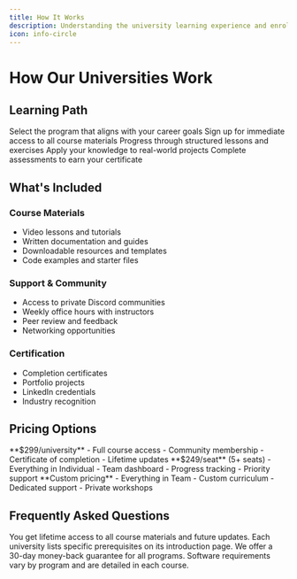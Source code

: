 ```yaml
---
title: How It Works
description: Understanding the university learning experience and enrollment process
icon: info-circle
---
```


# How Our Universities Work

## Learning Path

<Steps>
  <Step title="Choose Your University">
    Select the program that aligns with your career goals
  </Step>
  <Step title="Enroll in the Program">
    Sign up for immediate access to all course materials
  </Step>
  <Step title="Learn at Your Pace">
    Progress through structured lessons and exercises
  </Step>
  <Step title="Build Projects">
    Apply your knowledge to real-world projects
  </Step>
  <Step title="Get Certified">
    Complete assessments to earn your certificate
  </Step>
</Steps>

## What's Included

### Course Materials
- Video lessons and tutorials
- Written documentation and guides
- Downloadable resources and templates
- Code examples and starter files

### Support & Community
- Access to private Discord communities
- Weekly office hours with instructors
- Peer review and feedback
- Networking opportunities

### Certification
- Completion certificates
- Portfolio projects
- LinkedIn credentials
- Industry recognition

## Pricing Options

<Tabs>
  <Tab title="Individual">
    **$299/university**
    - Full course access
    - Community membership
    - Certificate of completion
    - Lifetime updates
  </Tab>
  <Tab title="Team">
    **$249/seat** (5+ seats)
    - Everything in Individual
    - Team dashboard
    - Progress tracking
    - Priority support
  </Tab>
  <Tab title="Enterprise">
    **Custom pricing**
    - Everything in Team
    - Custom curriculum
    - Dedicated support
    - Private workshops
  </Tab>
</Tabs>

## Frequently Asked Questions

<AccordionGroup>
  <Accordion title="How long do I have access?">
    You get lifetime access to all course materials and future updates.
  </Accordion>
  <Accordion title="Are there prerequisites?">
    Each university lists specific prerequisites on its introduction page.
  </Accordion>
  <Accordion title="Can I get a refund?">
    We offer a 30-day money-back guarantee for all programs.
  </Accordion>
  <Accordion title="Do I need specific software?">
    Software requirements vary by program and are detailed in each course.
  </Accordion>
</AccordionGroup>